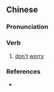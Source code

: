{{also|勿虑}}
==Chinese==
{{zh-forms|s=勿虑}}

===Pronunciation===
{{zh-pron
|m=wùlǜ
|cat=v
}}

===Verb===
{{zh-verb}}

# {{lb|zh|archaic}} [[don't]] [[worry]]

===References===
* {{cite-book
|last=
|first=
|authorlink=
|coauthors=
|year=2007
|title=[[w:Hanyu Da Cidian|Hanyu Da Cidian 3.0]]
|language=Mandarin
|publisher=[[w:Commercial Press|Commercial Press]]
|location=[[Hong Kong]]
}}
